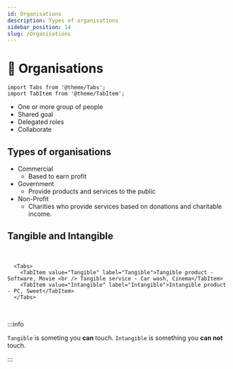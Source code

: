 ```yaml
---
id: Organisations
description: Types of organisations
sidebar_position: 14
slug: /Organisations
---
```


# 🏢 Organisations


```mdx-code-block
import Tabs from '@theme/Tabs';
import TabItem from '@theme/TabItem';
```

- One or more group of people
- Shared goal
- Delegated roles
- Collaborate

## Types of organisations

- Commercial
   - Based to earn profit
-  Government
   - Provide products and services to the public
-  Non-Profit
   - Charities who provide services based on donations and charitable income.


## Tangible and Intangible
​
```mdx-code-block
  <Tabs>
    <TabItem value="Tangible" label="Tangible">Tangible product - Software, Movie <br /> Tangible service - Car wash, Cinema</TabItem>
    <TabItem value="Intangible" label="Intangible">Intangible product - PC, Sweet</TabItem>
  </Tabs>
``` 

<br />

:::info

`Tangible` is someting you **can** touch. `Intangible` is something you **can not** touch. 

:::

